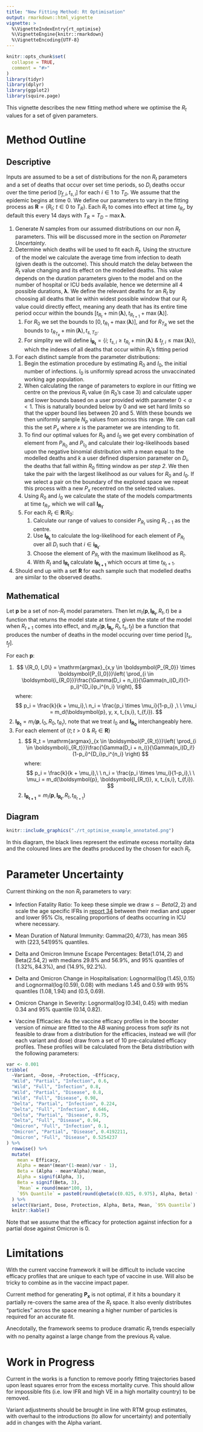 ```yaml
---
title: "New Fitting Method: Rt Optimisation"
output: rmarkdown::html_vignette
vignette: >
  %\VignetteIndexEntry{rt_optimise}
  %\VignetteEngine{knitr::rmarkdown}
  %\VignetteEncoding{UTF-8}
---
```


```r
knitr::opts_chunk$set(
  collapse = TRUE,
  comment = "#>"
)
library(tidyr)
library(dplyr)
library(ggplot2)
library(squire.page)
```

This vignette describes the new fitting method where we optimise the $R_t$ values 
for a set of given parameters.

# Method Outline

## Descriptive

Inputs are assumed to be a set of distributions for the non $R_t$ parameters and
a set of deaths that occur over set time periods, so $D_i$ deaths occur over the
time period $[t_{f,i}, t_{s,i}]$ for each $i \in 1$ to $T_D$. We assume that the
epidemic begins at time 0. We define our parameters to vary in the fitting 
process as $\boldsymbol{R} = \{R_t;\ t\in 0\mathrm{\ to\ }T_R\}$. Each $R_t$ to 
comes into effect at time $t_{R_t}$, by default this every 14 days with 
$T_R = T_D - \max{\boldsymbol{\lambda}}$.

1. Generate $N$ samples from our assumed distributions on our non $R_t$ 
parameters.
This will be discussed more in the section on *Parameter Uncertainty*.
2. Determine which deaths will be used to fit each $R_t$. Using the structure of
the model we calculate the average time from infection to death (given death is 
the outcome). This should match the delay between the $R_t$ value changing and 
its effect on the modelled deaths. This value depends on the duration parameters
given to the model and on the number of hospital or ICU beds available, hence we
determine all 4 possible durations, $\boldsymbol{\lambda}$.
We define the relevant deaths for an $R_t$ by choosing all deaths that lie 
within widest possible window that our $R_t$ value could directly effect, meaning
any death that has its entire time period occur within the bounds
$[t_{R_t} + \min(\boldsymbol{\lambda}), t_{R_{t+1}} + \max(\boldsymbol{\lambda})]$.
    1. For $R_0$ we set the bounds to $[0, t_{R_{1}} + \max(\boldsymbol{\lambda})]$,
    and for $R_{T_R}$ we set the bounds to ${t_{R_{T_R}} + \min(\boldsymbol{\lambda}), t_{s,T_D}}$.
    2. For simplity we will define $\boldsymbol{i_{R_t}} = \{i;\ t_{s,i} \geq t_{R_t} + \min(\boldsymbol{\lambda})\ \&\ t_{f,i} \leq \max(\boldsymbol{\lambda})\}$, which the indexes of all deaths that occur within
    $R_t$'s fitting period
3. For each distinct sample from the parameter distributions:
    1. Begin the estimation procedure by estimating $R_0$ and $I_0$, the 
    initial number of infections. $I_0$ is uniformly spread across the unvaccinated
    working age population.
    2. When calculating the range of parameters to explore in our fitting we 
    centre on the previous $R_t$ value (in $R_0$'s case 3) and calculate 
    upper and lower bounds based on a user provided width parameter $0< \alpha < 1$.
    This is naturally bounded below by 0 and we set hard limits so that the upper
    bound lies between 20 and 5. With these bounds we then uniformly sample $N_p$
    values from across this range. We can call this the set $P_{x}$ where $x$ is
    the parameter we are intending to fit.
    3. To find our optimal values for $R_0$ and $I_0$ we get every combination
    of element from $P_{R_0}$ and $P_{I_0}$ and calculate their log-likelihoods
    based upon the negative binomial distribution with a mean equal to the 
    modelled deaths and $k$ a user defined dispersion parameter on $D_i$, the deaths
    that fall within $R_0$ fitting window as per *step 2*. We then take the pair
    with the largest likelihood as our values for $R_0$ and $I_0$. If we select
    a pair on the boundary of the explored space we repeat this process with
    a new $P_{x}$ recentred on the selected values.
    4. Using $R_0$ and $I_0$ we calculate the state of the models compartments
    at time $t_{R_1}$, which we will call $\boldsymbol{I_{R_1}}$.
    5. For each $R_t \in \boldsymbol{R}/R_0$:
        1. Calculate our range of values to consider $P_{R_{t}}$ using 
        $R_{t-1}$ as the centre.
        2. Use $\boldsymbol{I_{R_t}}$ to calculate the log-likelihood for 
        each element of $P_{R_t}$ over all $D_i$ such that $i \in \boldsymbol{i_{R_t}}$.
        3. Choose the element of $P_{R_t}$ with the maximum likelihood as $R_t$.
        4. With $R_t$ and $\boldsymbol{I_{R_t}}$ calculate $\boldsymbol{I_{R_{t+1}}}$
        which occurs at time $t_{R_t + 1}$.
4. Should end up with a set $\boldsymbol{R}$ for each sample such that modelled 
deaths are similar to the observed deaths.

## Mathematical

Let $\boldsymbol{p}$ be a set of non-$R_t$ model parameters.
Then let $m_{I}(\boldsymbol{p}, \boldsymbol{I_{R_{t}}}, R_t, t)$ be a function that returns the model
state at time $t$, given the state of the model when $R_{t+1}$ comes into effect,
and $m_{d}(\boldsymbol{p}, \boldsymbol{I_{R_t}}, R_t, t_s, t_f)$ be a function that 
produces the number of deaths in the model occuring over time period $[t_s, t_f]$.


For each $\boldsymbol{p}$:

1. $$
\{R_0, I_0\} = \mathrm{argmax}_{x,y \in \boldsymbol{P_{R_0}} \times \boldsymbol{P_{I_0}}}\left(
  \prod_{i \in \boldsymbol{i_{R_0}}}\frac{\Gamma(D_i + n_i)}{\Gamma(n_i)D_i!}(1-p_i)^{D_i}p_i^{n_i}
\right),
$$
where:
$$
p_i = \frac{k}{k + \mu_i},\ n_i = \frac{p_i \times \mu_i}{1-p_i} ,\ \ \mu_i =  m_d(\boldsymbol{p}, y, x, t_{s,i}, t_{f,i}).
$$
2. $\boldsymbol{I_{R_1}} = m_I(\boldsymbol{p}, I_0, R_0, t_{R_1})$, note that we
treat $I_0$ and $\boldsymbol{I_{R_0}}$ interchangeably here.
3. For each element of $\{t; t>0\ \&\ R_t \in \boldsymbol{R}\}$
    1. $$
    R_t = \mathrm{argmax}_{x \in \boldsymbol{P_{R_t}}}\left(
    \prod_{i \in \boldsymbol{i_{R_t}}}\frac{\Gamma(D_i + n_i)}{\Gamma(n_i)D_i!}(1-p_i)^{D_i}p_i^{n_i} \right)
    $$
    where:
    $$
    p_i = \frac{k}{k + \mu_i},\ \ n_i = \frac{p_i \times \mu_i}{1-p_i},\ \ \mu_i =  m_d(\boldsymbol{p}, \boldsymbol{I_{R_t}}, x, t_{s,i}, t_{f,i}).
    $$
    2. $\boldsymbol{I_{R_{t+1}}} = m_I(\boldsymbol{p}, \boldsymbol{I_{R_{t}}}, R_t, t_{R_{t+1}})$

## Diagram

```r
knitr::include_graphics("./rt_optimise_example_annotated.png")
```

In this diagram, the black lines represent the estimate excess mortality data
and the coloured lines are the deaths produced by the chosen for each $R_t$.

# Parameter Uncertainty

Current thinking on the non $R_t$ parameters to vary:

* Infection Fatality Ratio: To keep these simple we draw $s \sim Beta(2, 2)$ 
and scale the age specific IFRs in [report 34](https://www.imperial.ac.uk/mrc-global-infectious-disease-analysis/covid-19/report-34-ifr/)
between their median and upper and lower $95\%$ CIs, rescaling proportions of deaths
occurring in ICU where necessary.

* Mean Duration of Natural Immunity: $\mathrm{Gamma}(20, 4/73)$, has mean $365$
with $(223, 541) 95\%$ quantiles.

* Delta and Omicron Immune Escape Percentages: $\mathrm{Beta}(1.014, 2)$ and 
$\mathrm{Beta}(2.54, 2)$ with medians $29.8\%$ and $56.9\%$, and $95\%$ quantiles of 
$(1.32\%, 84.3\%)$, and $(14.9\%, 92.2\%)$.

* Delta and Omicron Change in Hospitalisation: 
$\mathrm{Lognormal}(\log(1.45), 0.15)$ and 
$\mathrm{Lognormal}(\log(0.59), 0.08)$ with medians $1.45$ and $0.59$ with $95\%$ 
quantiles $(1.08, 1.94)$ and $(0.5, 0.69)$.

* Omicron Change in Severity: $\mathrm{Lognormal}(\log(0.34), 0.45)$ with 
median $0.34$ and $95\%$ quantile $(0.14, 0.82)$.

* Vaccine Efficacies: As the vaccine efficacy profiles in the booster version of
*nimue* are fitted to the AB waning process from *safir* its not feasible to
draw from a distribution for the efficacies, instead we will (for each variant and dose)
draw from a set of 10 pre-calculated efficacy profiles. These profiles will be 
calculated from the Beta distribution with the following parameters:

```r
var <- 0.001
tribble(
  ~Variant, ~Dose, ~Protection, ~Efficacy,
  "Wild", "Partial", "Infection", 0.6,
  "Wild", "Full", "Infection", 0.8,
  "Wild", "Partial", "Disease", 0.8,
  "Wild", "Full", "Disease", 0.98,
  "Delta", "Partial", "Infection", 0.224,
  "Delta", "Full", "Infection", 0.646,
  "Delta", "Partial", "Disease", 0.75,
  "Delta", "Full", "Disease", 0.94,
  "Omicron", "Full", "Infection", 0.1,
  "Omicron", "Partial", "Disease", 0.4192211,
  "Omicron", "Full", "Disease", 0.5254237
) %>% 
  rowwise() %>% 
  mutate(
    mean = Efficacy,
    Alpha = mean*(mean*(1-mean)/var - 1),
    Beta = (Alpha - mean*Alpha)/mean,
    Alpha = signif(Alpha, 3),
    Beta = signif(Beta, 3),
    `Mean` = round(mean*100, 1),
    `95% Quantile` = paste0(round(qbeta(c(0.025, 0.975), Alpha, Beta) * 100, 1), collapse = ", ")
  ) %>% 
  select(Variant, Dose, Protection, Alpha, Beta, Mean, `95% Quantile`) %>% 
  knitr::kable()
```
Note that we assume that the efficacy for protection against infection for a 
partial dose against Omicron is 0.

# Limitations

With the current vaccine framework it will be difficult to include vaccine
efficacy profiles that are unique to each type of vaccine in use. Will also be
tricky to combine as in the vaccine impact paper.

Current method for generating $\boldsymbol{P_x}$ is not optimal, if it hits a boundary it 
partially re-covers the same area of the $R_t$ space. It also evenly distributes
"particles" across the space meaning a higher number of particles is required for
an accurate fit.

Anecdotally, the framework seems to produce dramatic $R_t$ trends especially
with no penalty against a large change from the previous $R_t$ value.

# Work in Progress

Current in the works is a function to remove poorly fitting trajectories based
upon least squares error from the excess mortality curve. This should allow
for impossible fits (i.e. low IFR and high VE in a high mortality country) to
be removed.

Variant adjustments should be brought in line with RTM group estimates, with 
overhaul to the introductions (to allow for uncertainty) and potentially add
in changes with the Alpha variant.
